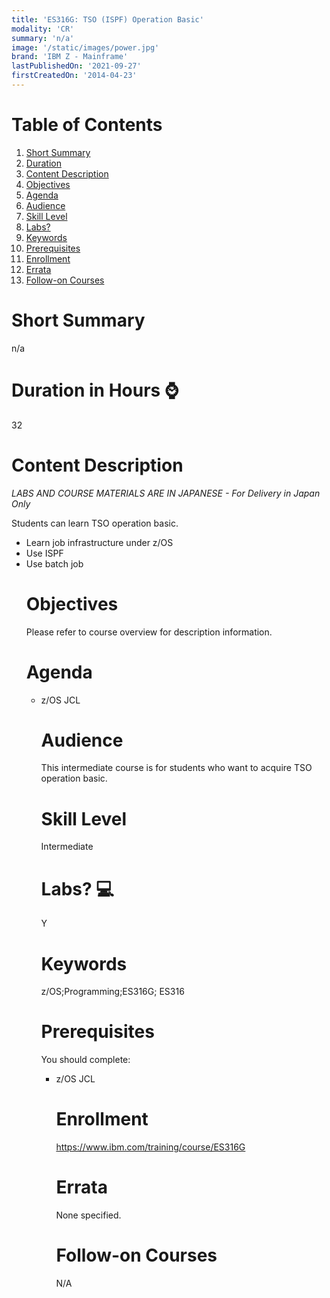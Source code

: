 ```yaml
---
title: 'ES316G: TSO (ISPF) Operation Basic'
modality: 'CR'
summary: 'n/a'
image: '/static/images/power.jpg'
brand: 'IBM Z - Mainframe'
lastPublishedOn: '2021-09-27'
firstCreatedOn: '2014-04-23'
---
```

# Table of Contents
1.  [Short Summary](#short-summary)
2.  [Duration](#duration-in-hours-)
3.  [Content Description](#content-description)
4.  [Objectives](#objectives)
5.  [Agenda](#agenda)
6.  [Audience](#audience)
7.  [Skill Level](#skill-level)
8.  [Labs?](#labs-)
9.  [Keywords](#keywords)
10. [Prerequisites](#prerequisites)
11. [Enrollment](#enrollment)
12. [Errata](#errata)
13. [Follow-on Courses](#follow-on-courses)

# Short Summary
n/a

# Duration in Hours ⌚
32

# Content Description
<p><em>LABS AND COURSE MATERIALS ARE IN JAPANESE - For Delivery in Japan Only</em></p>

<p>Students can learn TSO operation basic.</p>

<ul />
	<li />Learn job infrastructure under z/OS
	<li />Use ISPF
	<li />Use batch job


# Objectives
<p>Please refer to course overview for description information.</p>

# Agenda
<ul /><li />z/OS JCL

# Audience
<p>This intermediate course is for students who want to acquire TSO operation basic.</p>

# Skill Level
Intermediate        

# Labs? 💻
Y

# Keywords
z/OS;Programming;ES316G; ES316

# Prerequisites
<p>You should complete:</p>

<ul />
	<li />z/OS JCL


# Enrollment
https://www.ibm.com/training/course/ES316G

# Errata
None specified.

# Follow-on Courses
N/A

